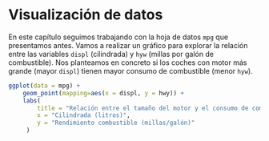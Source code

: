 # Visualización de datos {#plots}

En este capítulo seguimos trabajando con la hoja de datos `mpg` que presentamos antes. Vamos a realizar un gráfico para explorar la relación entre las variables `displ` (cilindrada) y `hyw` (millas por galón de combustible).
Nos planteamos en concreto si los coches con motor más grande (mayor `displ`) tienen mayor consumo de combustible (menor `hyw`). 


```r
ggplot(data = mpg) + 
    geom_point(mapping=aes(x = displ, y = hwy)) +
    labs(
        title = "Relación entre el tamaño del motor y el consumo de combustible", 
        x = "Cilindrada (litros)",
        y = "Rendimiento combustible (millas/galón)"
     )
```



